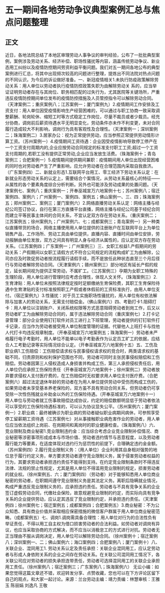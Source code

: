 # 五一期间各地劳动争议典型案例汇总与焦点问题整理
## 正文
近日，各地法院总结了本地区审理劳动人事争议的审判经验，公布了一批批典型案例，案例涉及劳动关系、经济补偿、职场性骚扰等内容，涵盖传统劳动争议、新业态用工纠纷以及疫情防控期间劳资利益平衡问题。我们对五一期间各地公布的典型案例进行汇总，将其中出现频次较高的问题进行整理，提炼出不同法院对热点问题的不同认识，为今后的诉讼做好准备。一、新冠疫情相关1.未执行防疫政策解除劳动关系：用人单位以劳动者执行疫情防控政策失职为由解除劳动关 系的，应当举证证明劳动者存在与其岗位、职务相匹配的过失行为，尤其医院等关键场所，严重违反疫情防控期间单位发布的疫情防控措施及人员管控指令可以解除劳动合同。（天津案例二；重庆案例八；江苏案例一；厦门案例九）2.疫情期间工作安排及工资支付：用人单位因受疫情影响生产经营困难的，可以通过与职工协商一致采取调整薪酬、轮岗轮休、缩短工时等方式稳定工作岗位，尽量不裁员或者少裁员。经充分协商，调岗前后薪资待遇水平无明显变化，劳动条件亦未作不利变更，未对合同履行造成较大不利影响，调岗行为具有客观性及合理性。（天津案例一；深圳案例二；珠海案例二）3.居家办公：视为正常提供劳动，应当参照正常提供劳动情形计算工资。（苏州案例一）4.疫情期间工资待遇：企业因受疫情影响导致停工停产在一个工资支付周期内的,企业应按劳动合同规定的标准支付职工工资;超过一个工资支付周期的,若职工没有提供正常劳动,企业应当发放生活费。（珠海案例十；青岛案例三；合肥案例一）5.疫情期间提供期间兼职：疫情期间用人单位出现经营困难的同时也对劳动者产生了严重影响，应允许劳动者在合理范围内采取自我救济。（广东案例四）二、新就业形态1.互联网平台用工、零工经济下劳动关系认定：在新就业形态劳动关系的认定上，需要结合个案情况，从劳动关系最核心的特征——从属性的各个要素角度综合分析判断。另外也可能涉及劳动成果的处置问题。（天津案例七、案例八；重庆案例一；开奉巫城宣万六地案例十七；苏州案例八；宿迁案例四、案例六；广州案例一、案例四、案例五；佛山案例一、三、四；珠海案例五；郑州案例二、案例三；厦门案例六）2.网络直播劳动关系认定：网络主播与经纪公司签订协议，自行在第三方直播平台直播，网络主播与经纪公司基于经纪合同而建立平等民事主体间的合同关系，不宜认定双方存在劳动关系。（重庆案例二；江苏案例五；徐州案例九；广州案例六、七；成都案例三；青岛案例一）另一种类似直播带货的场合，网络主播使用用人单位提供的注册账户在互联网平台上为单位销售产品，工作场所、劳动工具由单位提供，直播内容、直播时间由单位安排，劳动报酬由单位发放，双方之间具有明显人身与经济从属性的，应认定双方存在劳动关系。（江苏案例四；广东案例一；广州案例三）三、女职工权益1.产假期间的劳动关系：产假期间以女职工请假方式不符合公司规定的流程构成旷工为由解除，公司亦应及时敦促劳动者按流程履行请假手续，而不是放任此种状态直至三个月后径行与劳动者解除劳动合同。（天津案例六；赣州案例三）部分地区有延长产假的规定，延长期间视为提供正常劳动，不属旷工。（江苏案例三）孕期为女职工特殊的生理阶段，用人单位进行管理时应考虑合理性，体现人文关怀。（珠海案例三）2.生育津贴：用人单位未按照法律规定按时足额缴纳生育保险费，其职工生育保险待遇中生育津贴的支付标准按照职工产假或者休假前的工资标准执行，由用人单位支付。（宿迁案例九）3.性骚扰：对于员工实施职场性骚扰的，用人单位有权依法解除与加害人的劳动关系，无需支付赔偿金。（佛山案例六）四、考勤打卡1.阻碍打卡：用人单位以注销账户、关闭系统权限等方式恶意阻碍劳动者到岗工作，后又以劳动者旷工为由解除劳动合同的，属于违法解除劳动合同（重庆案例七）2.打卡记录管理：部分企业使用钉钉软件对员工进行上下班管理，劳动者提供的钉钉软件打卡记录，应当作为劳动者接受用人单位制度管理的证据。代替他人上班打卡与找他人代打卡均违反规章制度。（开奉巫城宣万六地案例五；珠海案例一）劳动者未严格履行电子考勤时，用人单位不能单以电子考勤表作为认定员工旷工的依据，应结合人工考勤记录等实际情况综合认定。（开奉巫城宣万六地案例十五）五、工伤及职业病1.工伤赔偿：工伤赔偿请求权与民事侵权请求权的竞合时，两类请求权的基础不同，归责原则和权利保护范围也不同，劳动者可同时主张民事侵权赔偿和工伤赔偿。劳动者因第三人侵权造成人身损害并构成工伤，第三人承担侵权责任后，用人单位仍应承担工伤保险责任（开奉巫城宣万六地案例十；徐州案例二）劳动者放弃要求侵权人支付医疗费的，在工伤赔偿时无权要求用人单位支付医疗费。（合肥案例六）超过法定退休年龄的劳动者在为用人单位提供劳动中受伤而构成工伤的，如果劳动者未享受基本养老保险的，双方虽不具有劳动合同关系，但劳动者仍可享受除一次性伤残就业补助金以外的工伤保险待遇。（开奉巫城宣万六地案例十一）用人单位与劳动者就工伤事故赔偿达成协议，约定的赔偿数额明显低于劳动者依法可以享受的工伤保险待遇标准的，可以认为协议显失公平。（苏州案例六；厦门案例一）2.职业病：最终被确诊为职业病的劳动者疑似职业病期间病休，可参照享受停工留薪期工资待遇（江苏案例七）对从事接触职业病危害作业的劳动者，用人单位应当依法组织上岗前、在岗期间和离岗时的职业健康检查。（珠海案例八）六、竞业限制及商业秘密1.竞业限制违约金：应当综合考虑企业竞业限制补偿情况、商业秘密等涉密事项形成成本与市场价值、劳动者违约情节与恶意程度，以及劳动者履行能力等要素，在适度体现对违约行为惩罚性的前提下，合理确定违约金金额。（苏州案例四）2.履行竞业限制义务：（用人单位）企业利用其自身相对强势的地位怠于履行约定义务，单方要求劳动者遵守竞业限制义务，属于侵害劳动者权益的行为，其要求劳动者承担违约责任不能得到支持。在约定竞业限制条款时不得违反法律、法规的禁止性规定，尤其是用人单位不得滥用竞业限制的规定，损害劳动者的就业权。（徐州案例五、六；厦门案例四）（劳动者）对于能够知悉用人单位商业秘密的劳动者，在职期间遵守竞业限制义务是其法定义务。离职后隐瞒就业情况，构成严重违反竞业限制义务的，应承担违约责任。劳动者与不具有竞争关系的企业签订虚假劳动合同，代缴社会保险，故意规避竞业限制的约定，而实际向具有竞争关系的企业提供劳动，应认定其违反了竞业限制约定，并承担违约责任。（天津案例四；徐州案例七；宿迁案例五；成都案例四；合肥案例五）3.商业秘密：不为公众知悉、具有商业价值并采取相应保密措施的微信客户群属于用人单位商业秘密范畴。（成都案例五）七、调岗1.调岗需具备合理性：用人单位对行为的合法性负有举证责任，不得以用工自主权为借口损害劳动者的合法利益。如劳动者对调岗有异议，也应当采取协商的方式解决，而不应当以消极怠工的方式进行对抗。劳动者无正当理由不服从调岗决定，用人单位可以解除劳动合同。（徐州案例十；宿迁案例八；深圳案例一、二；佛山案例六；海口案例四；合肥案例八；厦门案例十）八、关联企业、混同用工1. 劳动关系认定及责任承担：关联企业混同用工，应认定劳动者与形成人身依附关系的企业之间存在劳动关系。在关联公司混同用工情况下，各关联公司应对劳动者的损失承担连带责任，劳动者可选择混同用工的关联企业承担用工责任。（徐州案例八；宿迁案例三；广东案例八；珠海案例六）  无讼小编：如果您觉得这篇文章还不错，欢迎转发分享、点赞收藏，您也可以在下方评论区留下自己的观点，和大家一起讨论。来源：兰台劳动主编：靖力责编：林慧审核：王雅玉 陈丽娟 刘逸凡 王敬 
